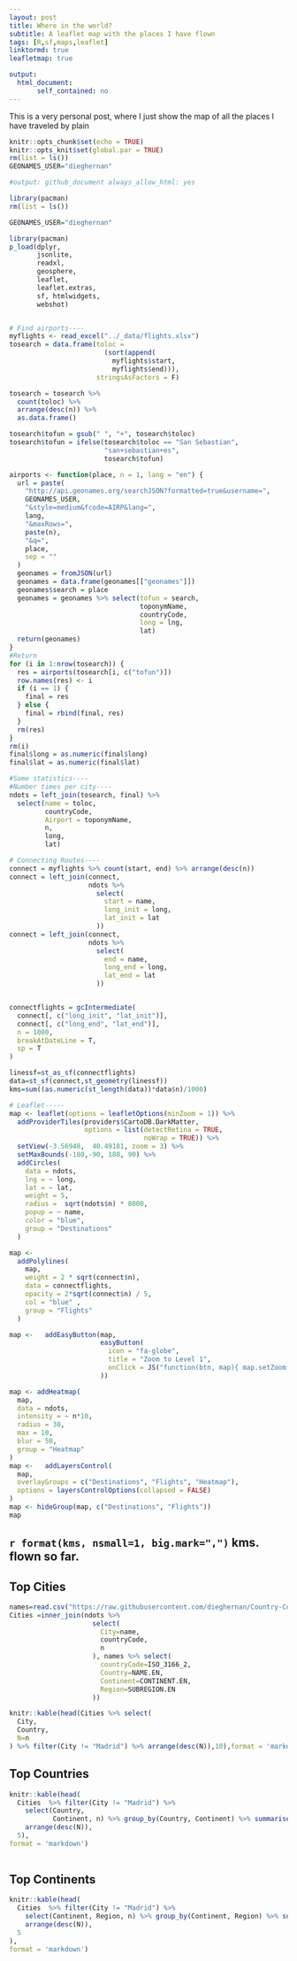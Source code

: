 ```yaml
---
layout: post
title: Where in the world?
subtitle: A leaflet map with the places I have flown
tags: [R,sf,maps,leaflet]
linktormd: true
leafletmap: true

output:   
  html_document:
       self_contained: no
---
```



This is a very personal post, where I just show the map of all the places I have traveled by plain


```r

knitr::opts_chunk$set(echo = TRUE)
knitr::opts_knit$set(global.par = TRUE)
rm(list = ls())
GEONAMES_USER="dieghernan"

#output: github_document always_allow_html: yes

library(pacman)
rm(list = ls())

GEONAMES_USER="dieghernan"

library(pacman)
p_load(dplyr,
       jsonlite,
       readxl,
       geosphere,
       leaflet,
       leaflet.extras,
       sf, htmlwidgets,
       webshot)


# Find airports----
myflights <- read_excel("../_data/flights.xlsx")
tosearch = data.frame(toloc = 
                        (sort(append(
                          myflights$start, 
                          myflights$end))),
                      stringsAsFactors = F)

tosearch = tosearch %>% 
  count(toloc) %>% 
  arrange(desc(n)) %>% 
  as.data.frame()

tosearch$tofun = gsub(" ", "+", tosearch$toloc)
tosearch$tofun = ifelse(tosearch$toloc == "San Sebastian",
                        "san+sebastian+es",
                        tosearch$tofun)

airports <- function(place, n = 1, lang = "en") {
  url = paste(
    "http://api.geonames.org/searchJSON?formatted=true&username=",
    GEONAMES_USER,
    "&style=medium&fcode=AIRP&lang=",
    lang,
    "&maxRows=",
    paste(n),
    "&q=",
    place,
    sep = ""
  )
  geonames = fromJSON(url)
  geonames = data.frame(geonames[["geonames"]])
  geonames$search = place
  geonames = geonames %>% select(tofun = search,
                                 toponymName,
                                 countryCode,
                                 long = lng,
                                 lat)
  return(geonames)
}
#Return
for (i in 1:nrow(tosearch)) {
  res = airports(tosearch[i, c("tofun")])
  row.names(res) <- i
  if (i == 1) {
    final = res
  } else {
    final = rbind(final, res)
  }
  rm(res)
}
rm(i)
final$long = as.numeric(final$long)
final$lat = as.numeric(final$lat)

#Some statistics----
#Number times per city----
ndots = left_join(tosearch, final) %>%
  select(name = toloc,
         countryCode,
         Airport = toponymName,
         n,
         long,
         lat)

# Connecting Routes----
connect = myflights %>% count(start, end) %>% arrange(desc(n))
connect = left_join(connect,
                    ndots %>%
                      select(
                        start = name,
                        long_init = long,
                        lat_init = lat
                      ))
connect = left_join(connect,
                    ndots %>%
                      select(
                        end = name,
                        long_end = long,
                        lat_end = lat
                      ))


connectflights = gcIntermediate(
  connect[, c("long_init", "lat_init")],
  connect[, c("long_end", "lat_end")],
  n = 1000,
  breakAtDateLine = T,
  sp = T
)

linessf=st_as_sf(connectflights)
data=st_sf(connect,st_geometry(linessf))
kms=sum((as.numeric(st_length(data))*data$n)/1000)

# Leaflet-----
map <- leaflet(options = leafletOptions(minZoom = 1)) %>%
  addProviderTiles(providers$CartoDB.DarkMatter,
                   options = list(detectRetina = TRUE,
                                  noWrap = TRUE)) %>%
  setView(-3.56948,  40.49181, zoom = 3) %>%
  setMaxBounds(-180,-90, 180, 90) %>%
  addCircles(
    data = ndots,
    lng = ~ long,
    lat = ~ lat,
    weight = 5,
    radius =  sqrt(ndots$n) * 8000,
    popup = ~ name,
    color = "blue",
    group = "Destinations"
  )

map <-
  addPolylines(
    map,
    weight = 2 * sqrt(connect$n),
    data = connectflights,
    opacity = 2*sqrt(connect$n) / 5,
    col = "blue" ,
    group = "Flights"
  )

map <-   addEasyButton(map,
                       easyButton(
                         icon = "fa-globe",
                         title = "Zoom to Level 1",
                         onClick = JS("function(btn, map){ map.setZoom(1); }")
                       ))

map <- addHeatmap(
  map,
  data = ndots,
  intensity = ~ n*10,
  radius = 30,
  max = 10,
  blur = 50,
  group = "Heatmap"
)
map <-   addLayersControl(
  map,
  overlayGroups = c("Destinations", "Flights", "Heatmap"),
  options = layersControlOptions(collapsed = FALSE)
)
map <- hideGroup(map, c("Destinations", "Flights"))
map
```



## `r format(kms, nsmall=1, big.mark=",")` kms. flown so far.



## Top Cities

```r
names=read.csv("https://raw.githubusercontent.com/dieghernan/Country-Codes-and-International-Organizations/master/outputs/Countrycodes.csv", fileEncoding="latin1")
Cities =inner_join(ndots %>%
                     select(
                       City=name,
                       countryCode,
                       n
                     ), names %>% select(
                       countryCode=ISO_3166_2,
                       Country=NAME.EN,
                       Continent=CONTINENT.EN,
                       Region=SUBREGION.EN
                     ))

knitr::kable(head(Cities %>% select(
  City,
  Country,
  N=n
) %>% filter(City != "Madrid") %>% arrange(desc(N)),10),format = 'markdown')

```

## Top Countries

```r

knitr::kable(head(
  Cities  %>% filter(City != "Madrid") %>%
    select(Country,
           Continent, n) %>% group_by(Country, Continent) %>% summarise(N = sum(n)) %>%
    arrange(desc(N)),
  5),
format = 'markdown')
  
```

## Top Continents

```r

knitr::kable(head(
  Cities  %>% filter(City != "Madrid") %>%
    select(Continent, Region, n) %>% group_by(Continent, Region) %>% summarise(N = sum(n)) %>%
    arrange(desc(N)),
  5
),
format = 'markdown')
```
